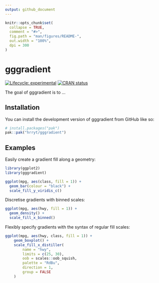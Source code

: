 ```yaml
---
output: github_document
---
```


<!-- README.md is generated from README.Rmd. Please edit that file -->

```r
knitr::opts_chunk$set(
  collapse = TRUE,
  comment = "#>",
  fig.path = "man/figures/README-",
  out.width = "100%",
  dpi = 300
)
```

# gggradient

<!-- badges: start -->
[![Lifecycle: experimental](https://img.shields.io/badge/lifecycle-experimental-orange.svg)](https://lifecycle.r-lib.org/articles/stages.html#experimental)
[![CRAN status](https://www.r-pkg.org/badges/version/gggradient)](https://CRAN.R-project.org/package=gggradient)
<!-- badges: end -->

The goal of gggradient is to ...

## Installation

You can install the development version of gggradient from GitHub like so:

``` r
# install.packages("pak")
pak::pak("hrryt/gggradient")
```

## Examples

Easily create a gradient fill along a geometry:

```r
library(ggplot2)
library(gggradient)

ggplot(mpg, aes(class, fill = 1)) +
  geom_bar(colour = "black") +
  scale_fill_y_viridis_c()
```

Discretise gradients with binned scales:

```r
ggplot(mpg, aes(hwy, fill = 1)) +
  geom_density() +
  scale_fill_x_binned()
```

Flexibly specify gradients with the syntax of regular fill scales:

```r
ggplot(mpg, aes(hwy, class, fill = 1)) +
    geom_boxplot() +
    scale_fill_x_distiller(
        name = "hwy",
        limits = c(25, 30),
        oob = scales::oob_squish,
        palette = "RdBu",
        direction = 1,
        group = FALSE
    )
```
